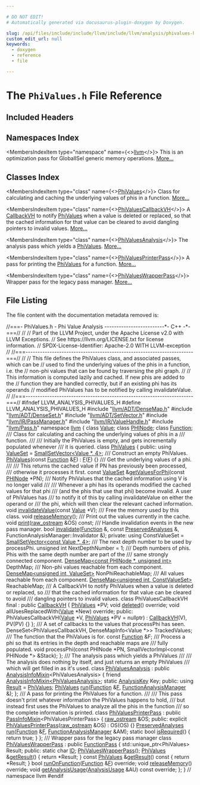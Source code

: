 ```yaml
---

# DO NOT EDIT!
# Automatically generated via docusaurus-plugin-doxygen by Doxygen.

slug: /api/files/include/include/llvm/include/llvm/analysis/phivalues-h
custom_edit_url: null
keywords:
  - doxygen
  - reference
  - file

---
```





# The `PhiValues.h` File Reference

<DoxygenPage pluginConfig={pluginConfig}>



## Included Headers

<IncludesList>
<IncludesListItem
  filePath="llvm/ADT/DenseMap.h"
  permalink="/docs/api/files/include/include/llvm/include/llvm/adt/densemap-h"
  isLocal="true" />
<IncludesListItem
  filePath="llvm/ADT/DenseSet.h"
  permalink="/docs/api/files/include/include/llvm/include/llvm/adt/denseset-h"
  isLocal="true" />
<IncludesListItem
  filePath="llvm/ADT/SetVector.h"
  permalink="/docs/api/files/include/include/llvm/include/llvm/adt/setvector-h"
  isLocal="true" />
<IncludesListItem
  filePath="llvm/IR/PassManager.h"
  permalink="/docs/api/files/include/include/llvm/include/llvm/ir/passmanager-h"
  isLocal="true" />
<IncludesListItem
  filePath="llvm/IR/ValueHandle.h"
  permalink="/docs/api/files/include/include/llvm/include/llvm/ir/valuehandle-h"
  isLocal="true" />
<IncludesListItem
  filePath="llvm/Pass.h"
  permalink="/docs/api/files/include/include/llvm/pass-h"
  isLocal="true" />
</IncludesList>

## Namespaces Index

<MembersIndex>

<MembersIndexItem
  type="namespace"
  name={<><a href="/docs/api/namespaces/llvm">llvm</a></>}>
This is an optimization pass for GlobalISel generic memory operations. <a href="/docs/api/namespaces/llvm/#details">More...</a>
</MembersIndexItem>

</MembersIndex>

## Classes Index

<MembersIndex>

<MembersIndexItem
  type="class"
  name={<><a href="/docs/api/classes/llvm/phivalues">PhiValues</a></>}>
Class for calculating and caching the underlying values of phis in a function. <a href="/docs/api/classes/llvm/phivalues/#details">More...</a>
</MembersIndexItem>

<MembersIndexItem
  type="class"
  name={<><a href="/docs/api/classes/llvm/phivalues/phivaluescallbackvh">PhiValuesCallbackVH</a></>}>
A <a href="/docs/api/classes/llvm/callbackvh">CallbackVH</a> to notify <a href="/docs/api/classes/llvm/phivalues">PhiValues</a> when a value is deleted or replaced, so that the cached information for that value can be cleared to avoid dangling pointers to invalid values. <a href="/docs/api/classes/llvm/phivalues/phivaluescallbackvh/#details">More...</a>
</MembersIndexItem>

<MembersIndexItem
  type="class"
  name={<><a href="/docs/api/classes/llvm/phivaluesanalysis">PhiValuesAnalysis</a></>}>
The analysis pass which yields a <a href="/docs/api/classes/llvm/phivalues">PhiValues</a>. <a href="/docs/api/classes/llvm/phivaluesanalysis/#details">More...</a>
</MembersIndexItem>

<MembersIndexItem
  type="class"
  name={<><a href="/docs/api/classes/llvm/phivaluesprinterpass">PhiValuesPrinterPass</a></>}>
A pass for printing the <a href="/docs/api/classes/llvm/phivalues">PhiValues</a> for a function. <a href="/docs/api/classes/llvm/phivaluesprinterpass/#details">More...</a>
</MembersIndexItem>

<MembersIndexItem
  type="class"
  name={<><a href="/docs/api/classes/llvm/phivalueswrapperpass">PhiValuesWrapperPass</a></>}>
Wrapper pass for the legacy pass manager. <a href="/docs/api/classes/llvm/phivalueswrapperpass/#details">More...</a>
</MembersIndexItem>

</MembersIndex>


## File Listing

The file content with the documentation metadata removed is:

<ProgramListing>

<Link id="l00001" /><CodeLine lineNumber="1"><span class="doxyHighlightComment">//===- PhiValues.h - Phi Value Analysis -------------------------&#42;- C++ -&#42;-===//</span></CodeLine>
<Link id="l00002" /><CodeLine lineNumber="2"><span class="doxyHighlightComment">//</span></CodeLine>
<Link id="l00003" /><CodeLine lineNumber="3"><span class="doxyHighlightComment">// Part of the LLVM Project, under the Apache License v2.0 with LLVM Exceptions.</span></CodeLine>
<Link id="l00004" /><CodeLine lineNumber="4"><span class="doxyHighlightComment">// See https://llvm.org/LICENSE.txt for license information.</span></CodeLine>
<Link id="l00005" /><CodeLine lineNumber="5"><span class="doxyHighlightComment">// SPDX-License-Identifier: Apache-2.0 WITH LLVM-exception</span></CodeLine>
<Link id="l00006" /><CodeLine lineNumber="6"><span class="doxyHighlightComment">//</span></CodeLine>
<Link id="l00007" /><CodeLine lineNumber="7"><span class="doxyHighlightComment">//===----------------------------------------------------------------------===//</span></CodeLine>
<Link id="l00008" /><CodeLine lineNumber="8"><span class="doxyHighlightComment">//</span></CodeLine>
<Link id="l00009" /><CodeLine lineNumber="9"><span class="doxyHighlightComment">// This file defines the PhiValues class, and associated passes, which can be</span></CodeLine>
<Link id="l00010" /><CodeLine lineNumber="10"><span class="doxyHighlightComment">// used to find the underlying values of the phis in a function, i.e. the</span></CodeLine>
<Link id="l00011" /><CodeLine lineNumber="11"><span class="doxyHighlightComment">// non-phi values that can be found by traversing the phi graph.</span></CodeLine>
<Link id="l00012" /><CodeLine lineNumber="12"><span class="doxyHighlightComment">//</span></CodeLine>
<Link id="l00013" /><CodeLine lineNumber="13"><span class="doxyHighlightComment">// This information is computed lazily and cached. If new phis are added to the</span></CodeLine>
<Link id="l00014" /><CodeLine lineNumber="14"><span class="doxyHighlightComment">// function they are handled correctly, but if an existing phi has its operands</span></CodeLine>
<Link id="l00015" /><CodeLine lineNumber="15"><span class="doxyHighlightComment">// modified PhiValues has to be notified by calling invalidateValue.</span></CodeLine>
<Link id="l00016" /><CodeLine lineNumber="16"><span class="doxyHighlightComment">//</span></CodeLine>
<Link id="l00017" /><CodeLine lineNumber="17"><span class="doxyHighlightComment">//===----------------------------------------------------------------------===//</span></CodeLine>
<Link id="l00018" /><CodeLine lineNumber="18"></CodeLine>
<Link id="l00019" /><CodeLine lineNumber="19"><span class="doxyHighlightPreprocessor">#ifndef LLVM&#95;ANALYSIS&#95;PHIVALUES&#95;H</span></CodeLine>
<Link id="l00020" /><CodeLine lineNumber="20"><span class="doxyHighlightPreprocessor">#define LLVM&#95;ANALYSIS&#95;PHIVALUES&#95;H</span></CodeLine>
<Link id="l00021" /><CodeLine lineNumber="21"></CodeLine>
<Link id="l00022" /><CodeLine lineNumber="22"><span class="doxyHighlightPreprocessor">#include &quot;<a href="/docs/api/files/include/include/llvm/include/llvm/adt/densemap-h">llvm/ADT/DenseMap.h</a>&quot;</span></CodeLine>
<Link id="l00023" /><CodeLine lineNumber="23"><span class="doxyHighlightPreprocessor">#include &quot;<a href="/docs/api/files/include/include/llvm/include/llvm/adt/denseset-h">llvm/ADT/DenseSet.h</a>&quot;</span></CodeLine>
<Link id="l00024" /><CodeLine lineNumber="24"><span class="doxyHighlightPreprocessor">#include &quot;<a href="/docs/api/files/include/include/llvm/include/llvm/adt/setvector-h">llvm/ADT/SetVector.h</a>&quot;</span></CodeLine>
<Link id="l00025" /><CodeLine lineNumber="25"><span class="doxyHighlightPreprocessor">#include &quot;<a href="/docs/api/files/include/include/llvm/include/llvm/ir/passmanager-h">llvm/IR/PassManager.h</a>&quot;</span></CodeLine>
<Link id="l00026" /><CodeLine lineNumber="26"><span class="doxyHighlightPreprocessor">#include &quot;<a href="/docs/api/files/include/include/llvm/include/llvm/ir/valuehandle-h">llvm/IR/ValueHandle.h</a>&quot;</span></CodeLine>
<Link id="l00027" /><CodeLine lineNumber="27"><span class="doxyHighlightPreprocessor">#include &quot;<a href="/docs/api/files/include/include/llvm/pass-h">llvm/Pass.h</a>&quot;</span></CodeLine>
<Link id="l00028" /><CodeLine lineNumber="28"></CodeLine>
<Link id="l00029" /><CodeLine lineNumber="29"><span class="doxyHighlightKeyword">namespace </span><span class="doxyHighlight"><a href="/docs/api/namespaces/llvm">llvm</a> &#123;</span></CodeLine>
<Link id="l00030" /><CodeLine lineNumber="30"></CodeLine>
<Link id="l00031" /><CodeLine lineNumber="31"><span class="doxyHighlightKeyword">class </span><span class="doxyHighlight"><a href="/docs/api/classes/llvm/value">Value</a>;</span></CodeLine>
<Link id="l00032" /><CodeLine lineNumber="32"><span class="doxyHighlightKeyword">class </span><span class="doxyHighlight"><a href="/docs/api/classes/llvm/phinode">PHINode</a>;</span></CodeLine>
<Link id="l00033" /><CodeLine lineNumber="33"><span class="doxyHighlightKeyword">class </span><span class="doxyHighlight"><a href="/docs/api/classes/llvm/function">Function</a>;</span></CodeLine>
<Link id="l00034" /><CodeLine lineNumber="34"></CodeLine>
<Link id="l00035" /><CodeLine lineNumber="35"><span class="doxyHighlightComment">/// Class for calculating and caching the underlying values of phis in a</span></CodeLine>
<Link id="l00036" /><CodeLine lineNumber="36"><span class="doxyHighlightComment">/// function.</span></CodeLine>
<Link id="l00037" /><CodeLine lineNumber="37"><span class="doxyHighlightComment">///</span></CodeLine>
<Link id="l00038" /><CodeLine lineNumber="38"><span class="doxyHighlightComment">/// Initially the PhiValues is empty, and gets incrementally populated whenever</span></CodeLine>
<Link id="l00039" /><CodeLine lineNumber="39"><span class="doxyHighlightComment">/// it is queried.</span></CodeLine>
<Link id="l00040" /><CodeLine lineNumber="40" lineLink="/docs/api/classes/llvm/phivalues"><span class="doxyHighlightKeyword">class </span><span class="doxyHighlight"><a href="/docs/api/classes/llvm/phivalues/#ae44269d0c79d13c6956e6e1a3eb330c7">PhiValues</a> &#123;</span></CodeLine>
<Link id="l00041" /><CodeLine lineNumber="41"><span class="doxyHighlightKeyword">public</span><span class="doxyHighlight">:</span></CodeLine>
<Link id="l00042" /><CodeLine lineNumber="42" lineLink="/docs/api/classes/llvm/phivalues/#a6993f1aa15a57ec360043c1a58652e85"><span class="doxyHighlight">  </span><span class="doxyHighlightKeyword">using </span><span class="doxyHighlight"><a href="/docs/api/classes/llvm/phivalues/#a6993f1aa15a57ec360043c1a58652e85">ValueSet</a> = <a href="/docs/api/classes/llvm/smallsetvector">SmallSetVector&lt;Value &#42;, 4&gt;</a>;</span></CodeLine>
<Link id="l00043" /><CodeLine lineNumber="43"></CodeLine>
<Link id="l00044" /><CodeLine lineNumber="44"><span class="doxyHighlightComment">  /// Construct an empty PhiValues.</span></CodeLine>
<Link id="l00045" /><CodeLine lineNumber="45" lineLink="/docs/api/classes/llvm/phivalues/#ae44269d0c79d13c6956e6e1a3eb330c7"><span class="doxyHighlight">  <a href="/docs/api/classes/llvm/phivalues/#ae44269d0c79d13c6956e6e1a3eb330c7">PhiValues</a>(</span><span class="doxyHighlightKeyword">const</span><span class="doxyHighlight"> <a href="/docs/api/classes/llvm/function">Function</a> &amp;<a href="/docs/api/files/lib/lib/support/md5-cpp/#a96d73bbd7af15cb1fc38c3f4a3bd82e9">F</a>) : <a href="/docs/api/files/lib/lib/support/md5-cpp/#a96d73bbd7af15cb1fc38c3f4a3bd82e9">F</a>(<a href="/docs/api/files/lib/lib/support/md5-cpp/#a96d73bbd7af15cb1fc38c3f4a3bd82e9">F</a>) &#123;&#125;</span></CodeLine>
<Link id="l00046" /><CodeLine lineNumber="46"></CodeLine>
<Link id="l00047" /><CodeLine lineNumber="47"><span class="doxyHighlightComment">  /// Get the underlying values of a phi.</span></CodeLine>
<Link id="l00048" /><CodeLine lineNumber="48"><span class="doxyHighlightComment">  ///</span></CodeLine>
<Link id="l00049" /><CodeLine lineNumber="49"><span class="doxyHighlightComment">  /// This returns the cached value if PN has previously been processed,</span></CodeLine>
<Link id="l00050" /><CodeLine lineNumber="50"><span class="doxyHighlightComment">  /// otherwise it processes it first.</span></CodeLine>
<Link id="l00051" /><CodeLine lineNumber="51"><span class="doxyHighlight">  </span><span class="doxyHighlightKeyword">const</span><span class="doxyHighlight"> <a href="/docs/api/classes/llvm/phivalues/#a6993f1aa15a57ec360043c1a58652e85">ValueSet</a> &amp;<a href="/docs/api/classes/llvm/phivalues/#a5b49f5e79199f2d8e4eac36021fa7ca9">getValuesForPhi</a>(</span><span class="doxyHighlightKeyword">const</span><span class="doxyHighlight"> <a href="/docs/api/classes/llvm/phinode">PHINode</a> &#42;PN);</span></CodeLine>
<Link id="l00052" /><CodeLine lineNumber="52"></CodeLine>
<Link id="l00053" /><CodeLine lineNumber="53"><span class="doxyHighlightComment">  /// Notify PhiValues that the cached information using V is no longer valid</span></CodeLine>
<Link id="l00054" /><CodeLine lineNumber="54"><span class="doxyHighlightComment">  ///</span></CodeLine>
<Link id="l00055" /><CodeLine lineNumber="55"><span class="doxyHighlightComment">  /// Whenever a phi has its operands modified the cached values for that phi</span></CodeLine>
<Link id="l00056" /><CodeLine lineNumber="56"><span class="doxyHighlightComment">  /// (and the phis that use that phi) become invalid. A user of PhiValues has</span></CodeLine>
<Link id="l00057" /><CodeLine lineNumber="57"><span class="doxyHighlightComment">  /// to notify it of this by calling invalidateValue on either the operand or</span></CodeLine>
<Link id="l00058" /><CodeLine lineNumber="58"><span class="doxyHighlightComment">  /// the phi, which will then clear the relevant cached information.</span></CodeLine>
<Link id="l00059" /><CodeLine lineNumber="59"><span class="doxyHighlight">  </span><span class="doxyHighlightKeywordType">void</span><span class="doxyHighlight"> <a href="/docs/api/classes/llvm/phivalues/#a1f338cd311db969863e0560bed619bf5">invalidateValue</a>(</span><span class="doxyHighlightKeyword">const</span><span class="doxyHighlight"> <a href="/docs/api/classes/llvm/value">Value</a> &#42;V);</span></CodeLine>
<Link id="l00060" /><CodeLine lineNumber="60"></CodeLine>
<Link id="l00061" /><CodeLine lineNumber="61"><span class="doxyHighlightComment">  /// Free the memory used by this class.</span></CodeLine>
<Link id="l00062" /><CodeLine lineNumber="62"><span class="doxyHighlight">  </span><span class="doxyHighlightKeywordType">void</span><span class="doxyHighlight"> <a href="/docs/api/classes/llvm/phivalues/#a8f77f97112f7ed896d61dd2a759eb5f9">releaseMemory</a>();</span></CodeLine>
<Link id="l00063" /><CodeLine lineNumber="63"></CodeLine>
<Link id="l00064" /><CodeLine lineNumber="64"><span class="doxyHighlightComment">  /// Print out the values currently in the cache.</span></CodeLine>
<Link id="l00065" /><CodeLine lineNumber="65"><span class="doxyHighlight">  </span><span class="doxyHighlightKeywordType">void</span><span class="doxyHighlight"> <a href="/docs/api/classes/llvm/phivalues/#adea7214b948710e46784edabd9c9dd79">print</a>(<a href="/docs/api/classes/llvm/raw-ostream">raw&#95;ostream</a> &amp;OS) </span><span class="doxyHighlightKeyword">const</span><span class="doxyHighlight">;</span></CodeLine>
<Link id="l00066" /><CodeLine lineNumber="66"></CodeLine>
<Link id="l00067" /><CodeLine lineNumber="67"><span class="doxyHighlightComment">  /// Handle invalidation events in the new pass manager.</span></CodeLine>
<Link id="l00068" /><CodeLine lineNumber="68"><span class="doxyHighlight">  </span><span class="doxyHighlightKeywordType">bool</span><span class="doxyHighlight"> <a href="/docs/api/classes/llvm/phivalues/#a88bf36667a2c9280d2ce163c7c57e716">invalidate</a>(<a href="/docs/api/classes/llvm/function">Function</a> &amp;, </span><span class="doxyHighlightKeyword">const</span><span class="doxyHighlight"> <a href="/docs/api/classes/llvm/preservedanalyses">PreservedAnalyses</a> &amp;,</span></CodeLine>
<Link id="l00069" /><CodeLine lineNumber="69"><span class="doxyHighlight">                  FunctionAnalysisManager::Invalidator &amp;);</span></CodeLine>
<Link id="l00070" /><CodeLine lineNumber="70"></CodeLine>
<Link id="l00071" /><CodeLine lineNumber="71"><span class="doxyHighlightKeyword">private</span><span class="doxyHighlight">:</span></CodeLine>
<Link id="l00072" /><CodeLine lineNumber="72"><span class="doxyHighlight">  </span><span class="doxyHighlightKeyword">using </span><span class="doxyHighlight">ConstValueSet = <a href="/docs/api/classes/llvm/smallsetvector">SmallSetVector&lt;const Value &#42;, 4&gt;</a>;</span></CodeLine>
<Link id="l00073" /><CodeLine lineNumber="73"></CodeLine>
<Link id="l00074" /><CodeLine lineNumber="74"><span class="doxyHighlightComment">  /// The next depth number to be used by processPhi.</span></CodeLine>
<Link id="l00075" /><CodeLine lineNumber="75"><span class="doxyHighlight">  </span><span class="doxyHighlightKeywordType">unsigned</span><span class="doxyHighlight"> </span><span class="doxyHighlightKeywordType">int</span><span class="doxyHighlight"> NextDepthNumber = 1;</span></CodeLine>
<Link id="l00076" /><CodeLine lineNumber="76"></CodeLine>
<Link id="l00077" /><CodeLine lineNumber="77"><span class="doxyHighlightComment">  /// Depth numbers of phis. Phis with the same depth number are part of the</span></CodeLine>
<Link id="l00078" /><CodeLine lineNumber="78"><span class="doxyHighlightComment">  /// same strongly connected component.</span></CodeLine>
<Link id="l00079" /><CodeLine lineNumber="79"><span class="doxyHighlight">  <a href="/docs/api/classes/llvm/densemap">DenseMap&lt;const PHINode &#42;, unsigned int&gt;</a> DepthMap;</span></CodeLine>
<Link id="l00080" /><CodeLine lineNumber="80"></CodeLine>
<Link id="l00081" /><CodeLine lineNumber="81"><span class="doxyHighlightComment">  /// Non-phi values reachable from each component.</span></CodeLine>
<Link id="l00082" /><CodeLine lineNumber="82"><span class="doxyHighlight">  <a href="/docs/api/classes/llvm/densemap">DenseMap&lt;unsigned int, ValueSet&gt;</a> NonPhiReachableMap;</span></CodeLine>
<Link id="l00083" /><CodeLine lineNumber="83"></CodeLine>
<Link id="l00084" /><CodeLine lineNumber="84"><span class="doxyHighlightComment">  /// All values reachable from each component.</span></CodeLine>
<Link id="l00085" /><CodeLine lineNumber="85"><span class="doxyHighlight">  <a href="/docs/api/classes/llvm/densemap">DenseMap&lt;unsigned int, ConstValueSet&gt;</a> ReachableMap;</span></CodeLine>
<Link id="l00086" /><CodeLine lineNumber="86"></CodeLine>
<Link id="l00087" /><CodeLine lineNumber="87"><span class="doxyHighlightComment">  /// A CallbackVH to notify PhiValues when a value is deleted or replaced, so</span></CodeLine>
<Link id="l00088" /><CodeLine lineNumber="88"><span class="doxyHighlightComment">  /// that the cached information for that value can be cleared to avoid</span></CodeLine>
<Link id="l00089" /><CodeLine lineNumber="89"><span class="doxyHighlightComment">  /// dangling pointers to invalid values.</span></CodeLine>
<Link id="l00090" /><CodeLine lineNumber="90"><span class="doxyHighlight">  </span><span class="doxyHighlightKeyword">class </span><span class="doxyHighlight">PhiValuesCallbackVH final : </span><span class="doxyHighlightKeyword">public</span><span class="doxyHighlight"> <a href="/docs/api/classes/llvm/callbackvh">CallbackVH</a> &#123;</span></CodeLine>
<Link id="l00091" /><CodeLine lineNumber="91"><span class="doxyHighlight">    <a href="/docs/api/classes/llvm/phivalues">PhiValues</a> &#42;PV;</span></CodeLine>
<Link id="l00092" /><CodeLine lineNumber="92"><span class="doxyHighlight">    </span><span class="doxyHighlightKeywordType">void</span><span class="doxyHighlight"> <a href="/docs/api/classes/llvm/callbackvh/#a93891950be05a0bae5743979913e13f3">deleted</a>() </span><span class="doxyHighlightKeyword">override</span><span class="doxyHighlight">;</span></CodeLine>
<Link id="l00093" /><CodeLine lineNumber="93"><span class="doxyHighlight">    </span><span class="doxyHighlightKeywordType">void</span><span class="doxyHighlight"> allUsesReplacedWith(<a href="/docs/api/classes/llvm/value">Value</a> &#42;New) </span><span class="doxyHighlightKeyword">override</span><span class="doxyHighlight">;</span></CodeLine>
<Link id="l00094" /><CodeLine lineNumber="94"></CodeLine>
<Link id="l00095" /><CodeLine lineNumber="95"><span class="doxyHighlight">  </span><span class="doxyHighlightKeyword">public</span><span class="doxyHighlight">:</span></CodeLine>
<Link id="l00096" /><CodeLine lineNumber="96"><span class="doxyHighlight">    PhiValuesCallbackVH(<a href="/docs/api/classes/llvm/value">Value</a> &#42;V, <a href="/docs/api/classes/llvm/phivalues">PhiValues</a> &#42;PV = </span><span class="doxyHighlightKeyword">nullptr</span><span class="doxyHighlight">)</span></CodeLine>
<Link id="l00097" /><CodeLine lineNumber="97"><span class="doxyHighlight">        : <a href="/docs/api/classes/llvm/callbackvh">CallbackVH</a>(V), PV(PV) &#123;&#125;</span></CodeLine>
<Link id="l00098" /><CodeLine lineNumber="98"><span class="doxyHighlight">  &#125;;</span></CodeLine>
<Link id="l00099" /><CodeLine lineNumber="99"></CodeLine>
<Link id="l00100" /><CodeLine lineNumber="100"><span class="doxyHighlightComment">  /// A set of callbacks to the values that processPhi has seen.</span></CodeLine>
<Link id="l00101" /><CodeLine lineNumber="101"><span class="doxyHighlight">  DenseSet&lt;PhiValuesCallbackVH, DenseMapInfo&lt;Value &#42;&gt;&gt; TrackedValues;</span></CodeLine>
<Link id="l00102" /><CodeLine lineNumber="102"></CodeLine>
<Link id="l00103" /><CodeLine lineNumber="103"><span class="doxyHighlightComment">  /// The function that the PhiValues is for.</span></CodeLine>
<Link id="l00104" /><CodeLine lineNumber="104"><span class="doxyHighlight">  </span><span class="doxyHighlightKeyword">const</span><span class="doxyHighlight"> <a href="/docs/api/namespaces/llvm/codeview/#adfebd8c4ae29ccd84c600c1e65d6b807a86408593c34af77fdd90df932f8b5261">Function</a> &amp;F;</span></CodeLine>
<Link id="l00105" /><CodeLine lineNumber="105"></CodeLine>
<Link id="l00106" /><CodeLine lineNumber="106"><span class="doxyHighlightComment">  /// Process a phi so that its entries in the depth and reachable maps are</span></CodeLine>
<Link id="l00107" /><CodeLine lineNumber="107"><span class="doxyHighlightComment">  /// fully populated.</span></CodeLine>
<Link id="l00108" /><CodeLine lineNumber="108"><span class="doxyHighlight">  </span><span class="doxyHighlightKeywordType">void</span><span class="doxyHighlight"> processPhi(</span><span class="doxyHighlightKeyword">const</span><span class="doxyHighlight"> PHINode &#42;PN, SmallVectorImpl&lt;const PHINode &#42;&gt; &amp;Stack);</span></CodeLine>
<Link id="l00109" /><CodeLine lineNumber="109"><span class="doxyHighlight">&#125;;</span></CodeLine>
<Link id="l00110" /><CodeLine lineNumber="110"></CodeLine>
<Link id="l00111" /><CodeLine lineNumber="111"><span class="doxyHighlightComment">/// The analysis pass which yields a PhiValues</span></CodeLine>
<Link id="l00112" /><CodeLine lineNumber="112"><span class="doxyHighlightComment">///</span></CodeLine>
<Link id="l00113" /><CodeLine lineNumber="113"><span class="doxyHighlightComment">/// The analysis does nothing by itself, and just returns an empty PhiValues</span></CodeLine>
<Link id="l00114" /><CodeLine lineNumber="114"><span class="doxyHighlightComment">/// which will get filled in as it&#39;s used.</span></CodeLine>
<Link id="l00115" /><CodeLine lineNumber="115" lineLink="/docs/api/classes/llvm/phivaluesanalysis"><span class="doxyHighlightKeyword">class </span><span class="doxyHighlight"><a href="/docs/api/classes/llvm/phivaluesanalysis">PhiValuesAnalysis</a> : </span><span class="doxyHighlightKeyword">public</span><span class="doxyHighlight"> <a href="/docs/api/structs/llvm/analysisinfomixin">AnalysisInfoMixin</a>&lt;PhiValuesAnalysis&gt; &#123;</span></CodeLine>
<Link id="l00116" /><CodeLine lineNumber="116"><span class="doxyHighlight">  </span><span class="doxyHighlightKeyword">friend</span><span class="doxyHighlight"> <a href="/docs/api/structs/llvm/analysisinfomixin">AnalysisInfoMixin&lt;PhiValuesAnalysis&gt;</a>;</span></CodeLine>
<Link id="l00117" /><CodeLine lineNumber="117"><span class="doxyHighlight">  </span><span class="doxyHighlightKeyword">static</span><span class="doxyHighlight"> <a href="/docs/api/structs/llvm/analysiskey">AnalysisKey</a> Key;</span></CodeLine>
<Link id="l00118" /><CodeLine lineNumber="118"></CodeLine>
<Link id="l00119" /><CodeLine lineNumber="119"><span class="doxyHighlightKeyword">public</span><span class="doxyHighlight">:</span></CodeLine>
<Link id="l00120" /><CodeLine lineNumber="120" lineLink="/docs/api/classes/llvm/phivaluesanalysis/#a1546988059b86677a6ad225d93336605"><span class="doxyHighlight">  </span><span class="doxyHighlightKeyword">using </span><span class="doxyHighlight"><a href="/docs/api/classes/llvm/phivaluesanalysis/#a1546988059b86677a6ad225d93336605">Result</a> = <a href="/docs/api/classes/llvm/phivalues">PhiValues</a>;</span></CodeLine>
<Link id="l00121" /><CodeLine lineNumber="121"><span class="doxyHighlight">  <a href="/docs/api/classes/llvm/phivalues">PhiValues</a> <a href="/docs/api/classes/llvm/phivaluesanalysis/#a76efcdc39f3fc689774067e3b0e3d463">run</a>(<a href="/docs/api/classes/llvm/function">Function</a> &amp;<a href="/docs/api/files/lib/lib/support/md5-cpp/#a96d73bbd7af15cb1fc38c3f4a3bd82e9">F</a>, <a href="/docs/api/namespaces/llvm/#adce09a5a0de0e3177eb00e932734af2f">FunctionAnalysisManager</a> &amp;);</span></CodeLine>
<Link id="l00122" /><CodeLine lineNumber="122"><span class="doxyHighlight">&#125;;</span></CodeLine>
<Link id="l00123" /><CodeLine lineNumber="123"></CodeLine>
<Link id="l00124" /><CodeLine lineNumber="124"><span class="doxyHighlightComment">/// A pass for printing the PhiValues for a function.</span></CodeLine>
<Link id="l00125" /><CodeLine lineNumber="125"><span class="doxyHighlightComment">///</span></CodeLine>
<Link id="l00126" /><CodeLine lineNumber="126"><span class="doxyHighlightComment">/// This pass doesn&#39;t print whatever information the PhiValues happens to hold,</span></CodeLine>
<Link id="l00127" /><CodeLine lineNumber="127"><span class="doxyHighlightComment">/// but instead first uses the PhiValues to analyze all the phis in the function</span></CodeLine>
<Link id="l00128" /><CodeLine lineNumber="128"><span class="doxyHighlightComment">/// so the complete information is printed.</span></CodeLine>
<Link id="l00129" /><CodeLine lineNumber="129" lineLink="/docs/api/classes/llvm/phivaluesprinterpass"><span class="doxyHighlightKeyword">class </span><span class="doxyHighlight"><a href="/docs/api/classes/llvm/phivaluesprinterpass/#abdbf0f188b2ab833efd03df805956980">PhiValuesPrinterPass</a> : </span><span class="doxyHighlightKeyword">public</span><span class="doxyHighlight"> <a href="/docs/api/structs/llvm/passinfomixin">PassInfoMixin</a>&lt;PhiValuesPrinterPass&gt; &#123;</span></CodeLine>
<Link id="l00130" /><CodeLine lineNumber="130"><span class="doxyHighlight">  <a href="/docs/api/classes/llvm/raw-ostream">raw&#95;ostream</a> &amp;OS;</span></CodeLine>
<Link id="l00131" /><CodeLine lineNumber="131"></CodeLine>
<Link id="l00132" /><CodeLine lineNumber="132"><span class="doxyHighlightKeyword">public</span><span class="doxyHighlight">:</span></CodeLine>
<Link id="l00133" /><CodeLine lineNumber="133" lineLink="/docs/api/classes/llvm/phivaluesprinterpass/#abdbf0f188b2ab833efd03df805956980"><span class="doxyHighlight">  </span><span class="doxyHighlightKeyword">explicit</span><span class="doxyHighlight"> <a href="/docs/api/classes/llvm/phivaluesprinterpass/#abdbf0f188b2ab833efd03df805956980">PhiValuesPrinterPass</a>(<a href="/docs/api/classes/llvm/raw-ostream">raw&#95;ostream</a> &amp;OS) : OS(OS) &#123;&#125;</span></CodeLine>
<Link id="l00134" /><CodeLine lineNumber="134"><span class="doxyHighlight">  <a href="/docs/api/classes/llvm/preservedanalyses">PreservedAnalyses</a> <a href="/docs/api/classes/llvm/phivaluesprinterpass/#a21d9889708699714c41846b90164e285">run</a>(<a href="/docs/api/classes/llvm/function">Function</a> &amp;<a href="/docs/api/files/lib/lib/support/md5-cpp/#a96d73bbd7af15cb1fc38c3f4a3bd82e9">F</a>, <a href="/docs/api/namespaces/llvm/#adce09a5a0de0e3177eb00e932734af2f">FunctionAnalysisManager</a> &amp;AM);</span></CodeLine>
<Link id="l00135" /><CodeLine lineNumber="135" lineLink="/docs/api/classes/llvm/phivaluesprinterpass/#a1d08c16c8273cc5e9f01d319add48c31"><span class="doxyHighlight">  </span><span class="doxyHighlightKeyword">static</span><span class="doxyHighlight"> </span><span class="doxyHighlightKeywordType">bool</span><span class="doxyHighlight"> <a href="/docs/api/classes/llvm/phivaluesprinterpass/#a1d08c16c8273cc5e9f01d319add48c31">isRequired</a>() &#123; </span><span class="doxyHighlightKeywordFlow">return</span><span class="doxyHighlight"> </span><span class="doxyHighlightKeyword">true</span><span class="doxyHighlight">; &#125;</span></CodeLine>
<Link id="l00136" /><CodeLine lineNumber="136"><span class="doxyHighlight">&#125;;</span></CodeLine>
<Link id="l00137" /><CodeLine lineNumber="137"></CodeLine>
<Link id="l00138" /><CodeLine lineNumber="138"><span class="doxyHighlightComment">/// Wrapper pass for the legacy pass manager</span></CodeLine>
<Link id="l00139" /><CodeLine lineNumber="139" lineLink="/docs/api/classes/llvm/phivalueswrapperpass"><span class="doxyHighlightKeyword">class </span><span class="doxyHighlight"><a href="/docs/api/classes/llvm/phivalueswrapperpass/#a0df069d6a59cb3f956ec38bf4715e9af">PhiValuesWrapperPass</a> : </span><span class="doxyHighlightKeyword">public</span><span class="doxyHighlight"> <a href="/docs/api/classes/llvm/functionpass/#a7691d83e3561f781cae4ce4a01bdfa93">FunctionPass</a> &#123;</span></CodeLine>
<Link id="l00140" /><CodeLine lineNumber="140"><span class="doxyHighlight">  std::unique&#95;ptr&lt;PhiValues&gt; Result;</span></CodeLine>
<Link id="l00141" /><CodeLine lineNumber="141"></CodeLine>
<Link id="l00142" /><CodeLine lineNumber="142"><span class="doxyHighlightKeyword">public</span><span class="doxyHighlight">:</span></CodeLine>
<Link id="l00143" /><CodeLine lineNumber="143" lineLink="/docs/api/classes/llvm/phivalueswrapperpass/#a4708fb722e00b45eb462bd12feb3773f"><span class="doxyHighlight">  </span><span class="doxyHighlightKeyword">static</span><span class="doxyHighlight"> </span><span class="doxyHighlightKeywordType">char</span><span class="doxyHighlight"> <a href="/docs/api/classes/llvm/phivalueswrapperpass/#a4708fb722e00b45eb462bd12feb3773f">ID</a>;</span></CodeLine>
<Link id="l00144" /><CodeLine lineNumber="144"><span class="doxyHighlight">  <a href="/docs/api/classes/llvm/phivalueswrapperpass/#a0df069d6a59cb3f956ec38bf4715e9af">PhiValuesWrapperPass</a>();</span></CodeLine>
<Link id="l00145" /><CodeLine lineNumber="145"></CodeLine>
<Link id="l00146" /><CodeLine lineNumber="146" lineLink="/docs/api/classes/llvm/phivalueswrapperpass/#a7ad9c9340afcd3b46c5d046bed9e1068"><span class="doxyHighlight">  <a href="/docs/api/classes/llvm/phivalues">PhiValues</a> &amp;<a href="/docs/api/classes/llvm/phivalueswrapperpass/#a7ad9c9340afcd3b46c5d046bed9e1068">getResult</a>() &#123; </span><span class="doxyHighlightKeywordFlow">return</span><span class="doxyHighlight"> &#42;Result; &#125;</span></CodeLine>
<Link id="l00147" /><CodeLine lineNumber="147" lineLink="/docs/api/classes/llvm/phivalueswrapperpass/#af641e24c328c48e54146144158feacfc"><span class="doxyHighlight">  </span><span class="doxyHighlightKeyword">const</span><span class="doxyHighlight"> <a href="/docs/api/classes/llvm/phivalues">PhiValues</a> &amp;<a href="/docs/api/classes/llvm/phivalueswrapperpass/#af641e24c328c48e54146144158feacfc">getResult</a>()</span><span class="doxyHighlightKeyword"> const </span><span class="doxyHighlight">&#123; </span><span class="doxyHighlightKeywordFlow">return</span><span class="doxyHighlight"> &#42;Result; &#125;</span></CodeLine>
<Link id="l00148" /><CodeLine lineNumber="148"></CodeLine>
<Link id="l00149" /><CodeLine lineNumber="149"><span class="doxyHighlight">  </span><span class="doxyHighlightKeywordType">bool</span><span class="doxyHighlight"> <a href="/docs/api/classes/llvm/phivalueswrapperpass/#a4df065218d73d04b4d61bd312915903b">runOnFunction</a>(<a href="/docs/api/classes/llvm/function">Function</a> &amp;<a href="/docs/api/files/lib/lib/support/md5-cpp/#a96d73bbd7af15cb1fc38c3f4a3bd82e9">F</a>) </span><span class="doxyHighlightKeyword">override</span><span class="doxyHighlight">;</span></CodeLine>
<Link id="l00150" /><CodeLine lineNumber="150"><span class="doxyHighlight">  </span><span class="doxyHighlightKeywordType">void</span><span class="doxyHighlight"> <a href="/docs/api/classes/llvm/phivalueswrapperpass/#a1595b4e90e2c38edaac35a466fc15788">releaseMemory</a>() </span><span class="doxyHighlightKeyword">override</span><span class="doxyHighlight">;</span></CodeLine>
<Link id="l00151" /><CodeLine lineNumber="151"><span class="doxyHighlight">  </span><span class="doxyHighlightKeywordType">void</span><span class="doxyHighlight"> <a href="/docs/api/classes/llvm/phivalueswrapperpass/#ad03f7cfb05488dfa41c64d829ca00361">getAnalysisUsage</a>(<a href="/docs/api/classes/llvm/analysisusage">AnalysisUsage</a> &amp;AU) </span><span class="doxyHighlightKeyword">const override</span><span class="doxyHighlight">;</span></CodeLine>
<Link id="l00152" /><CodeLine lineNumber="152"><span class="doxyHighlight">&#125;;</span></CodeLine>
<Link id="l00153" /><CodeLine lineNumber="153"></CodeLine>
<Link id="l00154" /><CodeLine lineNumber="154"><span class="doxyHighlight">&#125; </span><span class="doxyHighlightComment">// namespace llvm</span></CodeLine>
<Link id="l00155" /><CodeLine lineNumber="155"></CodeLine>
<Link id="l00156" /><CodeLine lineNumber="156"><span class="doxyHighlightPreprocessor">#endif</span></CodeLine>

</ProgramListing>


</DoxygenPage>
